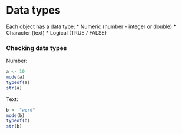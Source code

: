 # Data types

Each object has a data type:
* Numeric (number - integer or double)
* Character (text)
* Logical (TRUE / FALSE)

<h3>Checking data types</h3>

Number:
```r
a <- 10
mode(a)
typeof(a)
str(a)
```

Text:
```r
b <- "word"
mode(b)
typeof(b)
str(b)
```

